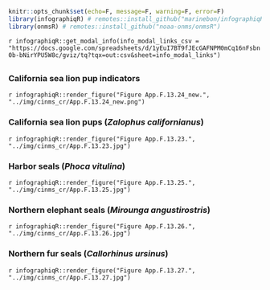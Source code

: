 ```r
knitr::opts_chunk$set(echo=F, message=F, warning=F, error=F)
library(infographiqR) # remotes::install_github("marinebon/infographiqR") 
library(onmsR) # remotes::install_github("noaa-onms/onmsR")
```

`r infographiqR::get_modal_info(info_modal_links_csv = "https://docs.google.com/spreadsheets/d/1yEuI7BT9fJEcGAFNPM0mCq16nFsbn0b-bNirYPU5W8c/gviz/tq?tqx=out:csv&sheet=info_modal_links")`

## {.tabset}

### California sea lion pup indicators 

`r infographiqR::render_figure("Figure App.F.13.24_new.", "../img/cinms_cr/App.F.13.24_new.png")`

### California sea lion pups (_Zalophus californianus_)

`r infographiqR::render_figure("Figure App.F.13.23.", "../img/cinms_cr/App.F.13.23.jpg")`

### Harbor seals (_Phoca vitulina_)

`r infographiqR::render_figure("Figure App.F.13.25.", "../img/cinms_cr/App.F.13.25.jpg")`

### Northern elephant seals (_Mirounga angustirostris_)

`r infographiqR::render_figure("Figure App.F.13.26.", "../img/cinms_cr/App.F.13.26.jpg")`

### Northern fur seals (_Callorhinus ursinus_)

`r infographiqR::render_figure("Figure App.F.13.27.", "../img/cinms_cr/App.F.13.27.jpg")`
